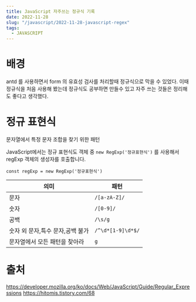 ```yaml
---
title: JavaScript 자주쓰는 정규식 기록
date: 2022-11-28
slug: "/javascript/2022-11-28-javascript-regex"
tags:
  - JAVASCRIPT
---
```


# 배경

antd 를 사용하면서
form 의 유효성 검사를 처리할때
정규식으로 막을 수 있었다.
이때 정규식을 처음 사용해 봤는데
정규식도 공부하면 만들수 있고
자주 쓰는 것들은 정리해도 좋다고 생각했다.


# 정규 표현식

문자열에서 특정 문자 조합을 찾기 위한 패턴

JavaScript에서는 정규 표현식도 객체 중 `new RegExp('정규표현식')` 를 사용해서 regExp 객체의 생성자를 호출합니다.

 `const regExp = new RegExp('정규표현식')`



|의미   | 패턴  |
|---|---|
|문자| `/[a-zA-Z]/`  |
|숫자| `/[0-9]/`  |
|공백|   `/\s/g`|
|숫자 외 문자,특수 문자,공백 불가|`/^\d*[1-9]\d*$/`|
| 문자열에서 모든 패턴을 찾아라|`g`|



# 출처
https://developer.mozilla.org/ko/docs/Web/JavaScript/Guide/Regular_Expressions
https://hitomis.tistory.com/68